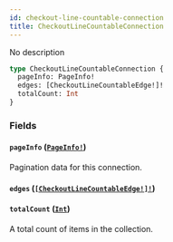 ```yaml
---
id: checkout-line-countable-connection
title: CheckoutLineCountableConnection
---
```


No description

```graphql
type CheckoutLineCountableConnection {
  pageInfo: PageInfo!
  edges: [CheckoutLineCountableEdge!]!
  totalCount: Int
}
```

### Fields

#### `pageInfo` ([`PageInfo!`](/developer/api-reference/objects/page-info.mdx))

Pagination data for this connection.

#### `edges` ([`[CheckoutLineCountableEdge!]!`](/developer/api-reference/objects/checkout-line-countable-edge.mdx))

#### `totalCount` ([`Int`](/developer/api-reference/scalars/int.mdx))

A total count of items in the collection.
